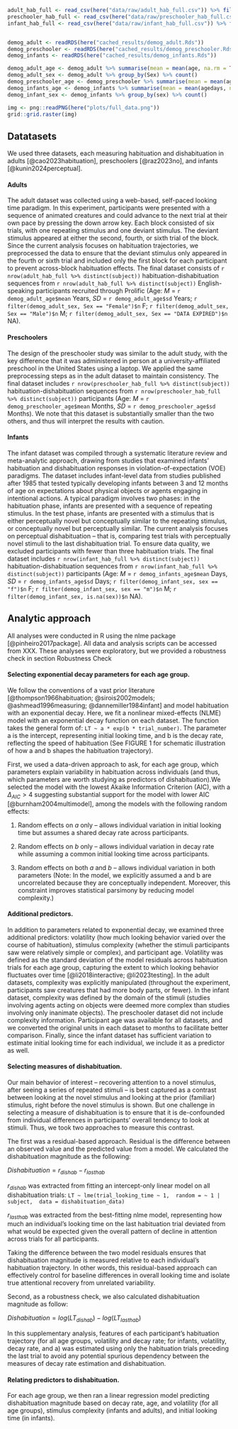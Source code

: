 
```r
adult_hab_full <- read_csv(here("data/raw/adult_hab_full.csv")) %>% filter(subject != "SS1630948678486") 
preschooler_hab_full <- read_csv(here("data/raw/preschooler_hab_full.csv"))
infant_hab_full <- read_csv(here("data/raw/infant_hab_full.csv")) %>% filter(!subject %in% infant_bad$subject, !subject %in% infant_one_trial$subject) 


demog_adult <- readRDS(here("cached_results/demog_adult.Rds"))
demog_preschooler <- readRDS(here("cached_results/demog_preschooler.Rds"))
demog_infants <- readRDS(here("cached_results/demog_infants.Rds"))

demog_adult_age <- demog_adult %>% summarise(mean = mean(age, na.rm = TRUE), sd = sd(age, na.rm = TRUE)) %>% mutate_if(is.numeric, round, 2)
demog_adult_sex <- demog_adult %>% group_by(Sex) %>% count() 
demog_preschooler_age <- demog_preschooler %>% summarise(mean = mean(age_in_months, na.rm = TRUE), sd = sd(age_in_months, na.rm = TRUE)) %>% mutate_if(is.numeric, round, 2)
demog_infants_age <- demog_infants %>% summarise(mean = mean(agedays, na.rm = TRUE), sd = sd(agedays, na.rm = TRUE)) %>%  mutate_if(is.numeric, round, 2)
demog_infant_sex <- demog_infants %>% group_by(sex) %>% count()


```



\captionsetup{belowskip=0pt,aboveskip=0pt}

```r
img <- png::readPNG(here("plots/full_data.png"))
grid::grid.raster(img)
```


## Datatasets

We used three datasets, each measuring habituation and dishabituation in adults [@cao2023habituation], preschoolers [@raz2023no], and infants [@kunin2024perceptual]. 


#### Adults 

The adult dataset was collected using a web-based, self-paced looking time paradigm. In this experiment, participants were presented with a sequence of animated creatures and could advance to the next trial at their own pace by pressing the down arrow key. Each block consisted of six trials, with one repeating stimulus and one deviant stimulus. The deviant stimulus appeared at either the second, fourth, or sixth trial of the block. Since the current analysis focuses on habituation trajectories, we preprocessed the data to ensure that the deviant stimulus only appeared in the fourth or sixth trial and included only the first block for each participant to prevent across-block habituation effects. The final dataset consists of `r nrow(adult_hab_full %>% distinct(subject))` habituation-dishabituation sequences from `r nrow(adult_hab_full %>% distinct(subject))` English-speaking participants recruited through Prolific (Age: $M$ = `r demog_adult_age$mean` Years, $SD$ = `r demog_adult_age$sd` Years; `r filter(demog_adult_sex, Sex == "Female")$n` F; `r filter(demog_adult_sex, Sex == "Male")$n` M; `r filter(demog_adult_sex, Sex == "DATA EXPIRED")$n` NA).


#### Preschoolers

The design of the preschooler study was similar to the adult study, with the key difference that it was administered in person at a university-affiliated preschool in the United States using a laptop. We applied the same preprocessing steps as in the adult dataset to maintain consistency. The final dataset includes  `r nrow(preschooler_hab_full %>% distinct(subject))` habituation-dishabituation sequences from `r nrow(preschooler_hab_full %>% distinct(subject))` participants (Age: $M$ = `r demog_preschooler_age$mean` Months, $SD$ = `r demog_preschooler_age$sd` Months). We note that this dataset is substantially smaller than the two others, and thus will interpret the results with caution.

#### Infants 

The infant dataset was compiled through a systematic literature review and meta-analytic approach, drawing from studies that examined infants' habituation and dishabituation responses in violation-of-expectation (VOE) paradigms. The dataset includes infant-level data from studies published after 1985 that tested typically developing infants between 3 and 12 months of age on expectations about physical objects or agents engaging in intentional actions. A typical paradigm involves two phases: in the habituation phase, infants are presented with a sequence of repeating stimulus. In the test phase, infants are presented with a stimulus that is either perceptually novel but conceptually similar to the repeating stimulus, or conceptually novel but perceptually similar. The current analysis focuses on perceptual dishabituation -- that is, comparing test trials with perceptually novel stimuli to the last dishabituation trial. To ensure data quality, we excluded participants with fewer than three habituation trials. The final dataset includes `r nrow(infant_hab_full %>% distinct(subject))` habituation-dishabituation sequences from `r nrow(infant_hab_full %>% distinct(subject))` participants (Age: $M$ = `r demog_infants_age$mean` Days, $SD$ = `r demog_infants_age$sd` Days; `r filter(demog_infant_sex, sex == "f")$n` F; `r filter(demog_infant_sex, sex == "m")$n` M; `r filter(demog_infant_sex, is.na(sex))$n` NA). 


## Analytic approach 

All  analyses  were  conducted  in  R  using the  nlme package [@pinheiro2017package]. All data and analysis scripts can be accessed from XXX. These analyses were exploratory, but we provided a robustness check in section Robustness Check 

#### Selecting exponential decay parameters for each age group. 

We follow the conventions of a vast prior literature [@thompson1966habituation; @sirois2002models; @ashmead1996measuring; @dannemiller1984infant] and model habituation with an exponential decay. Here, we fit a nonlinear mixed-effects (NLME) model with an exponential decay function on each dataset. The function takes the general form of: `LT ~ a * exp(b * trial_number)`. The parameter a is the intercept, representing initial looking time, and b is the decay rate, reflecting the speed of habituation (See FIGURE 1 for schematic illustration of how a and b shapes the habituation trajectory). 

First, we used a data-driven approach to ask, for each age group, which parameters explain variability in habituation across individuals (and thus, which parameters are worth studying as predictors of dishabituation).We selected the model with the lowest Akaike Information Criterion (AIC), with a $\Delta_{AIC} >  4$ suggesting substantial support for the model with lower AIC [@burnham2004multimodel], among the models with the following random effects:


1. Random effects on $a$ only – allows individual variation in initial looking time but assumes a shared decay rate across participants.

2. Random effects on $b$ only – allows individual variation in decay rate while assuming a common initial looking time across participants.

3. Random effects on both $a$ and $b$ – allows individual variation in both parameters (Note: In the model, we explicitly assumed a and b are uncorrelated because they are conceptually independent. Moreover, this constraint improves statistical parsimony by reducing model complexity.)


#### Additional predictors.

In addition to parameters related to exponential decay, we examined three additional predictors: volatility (how much looking behavior varied over the course of habituation), stimulus complexity (whether the stimuli participants saw were relatively simple or complex), and participant age. Volatility was defined as the standard deviation of the model residuals across habituation trials for each age group, capturing the extent to which looking behavior fluctuates over time [@li2018interactive; @li2023testing]. In the adult datasets, complexity was explicitly manipulated (throughout the experiment, participants saw creatures that had more body parts, or fewer). In the infant dataset, complexity was defined by the domain of the stimuli (studies involving agents acting on objects were deemed more complex than studies involving only inanimate objects). The preschooler dataset did not include complexity information.  Participant age was available for all datasets, and we converted the original units in each dataset to months to facilitate better comparison. Finally, since the infant dataset has sufficient variation to estimate initial looking time for each individual, we include it as a predictor as well.


#### Selecting measures of dishabituation.

Our main behavior of interest -- recovering attention to a novel stimulus, after seeing a series of repeated stimuli -- is best captured as a contrast between looking at the novel stimulus and looking at the prior (familiar) stimulus, right before the novel stimulus is shown. But one challenge in selecting a measure of dishabituation is to ensure that it is de-confounded from individual differences in participants' overall tendency to look at stimuli. Thus, we took two approaches to measure this contrast. 

The first was a residual-based approach. Residual is the difference between an observed value and the predicted value from a model. We calculated the dishabituation magnitude as the following: 

$Dishabituation = r_{dishab} - r_{lasthab}$

$r_{dishab}$ was extracted from fitting an intercept-only linear model on all dishabituation trials: `LT ~ lme(trial_looking_time ~ 1,  random = ~ 1 | subject,  data = dishabituation_data)`

$r_{lasthab}$ was extracted from the best-fitting nlme model, representing how much an individual’s looking time on the last habituation trial deviated from what would be expected given the overall pattern of decline in attention across trials for all participants. 

Taking the difference between the two model residuals ensures that dishabituation magnitude is measured relative to each individual's habituation trajectory. In other words, this residual-based approach can effectively control for baseline differences in overall looking time and isolate true attentional recovery from unrelated variability. 

Second, as a robustness check, we also calculated dishabituation magnitude as follow: 

$Dishabituation = log(LT_{dishab}) - log(LT_{lasthab})$

In this supplementary analysis, features of each participant’s habituation trajectory (for all age groups, volatility and decay rate; for infants, volatility, decay rate, and a) was estimated using only the habituation trials preceding the last trial to avoid any potential spurious dependency between the measures of decay rate estimation and dishabituation. 

#### Relating predictors to dishabituation. 

For each age group, we then ran a linear regression model predicting dishabituation magnitude based on decay rate, age, and volatility (for all age groups), stimulus complexity (infants and adults), and initial looking time (in infants). 



